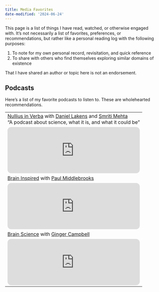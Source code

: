 ```yaml
---
title: Media Favorites
date-modified: '2024-06-24'
---
```


This page is a list of things I have read, watched, or otherwise engaged with. It's not necessarily a list of favorites, preferences, or recommendations, but rather like a personal reading log with the following purposes:

1) To note for my own personal record, revisitation, and quick reference
2) To share with others who find themselves exploring similar domains of existence

That I have shared an author or topic here is not an endorsement.

## Podcasts

Here's a list of my favorite podcasts to listen to. These are wholehearted recommendations.

| |
|-|
|[Nullius in Verba](https://nulliusinverba.podbean.com/) with [Daniel Lakens](https://sites.google.com/site/lakens2/Home) and [Smriti Mehta](https://www.linkedin.com/in/smriti-mehta-6a5aab51)<br> "A podcast about science, what it is, and what it could be"|
|<iframe style="border-radius:12px" src="https://open.spotify.com/embed/show/0tw0yVZxuf2X4iN6kFay5A?utm_source=generator" width="100%" height="152" frameBorder="0" allowfullscreen="" allow="autoplay; clipboard-write; encrypted-media; fullscreen; picture-in-picture" loading="lazy"></iframe>|
|[Brain Inspired](https://braininspired.co/podcast/) with [Paul Middlebrooks](https://www.thetransmitter.org/contributor/paul-middlebrooks/)|
|<iframe style="border-radius:12px" src="https://open.spotify.com/embed/episode/3AMzjyLLbz4u9oBupyCBMw?utm_source=generator" width="100%" height="152" frameBorder="0" allowfullscreen="" allow="autoplay; clipboard-write; encrypted-media; fullscreen; picture-in-picture" loading="lazy"></iframe>|
|[Brain Science](https://brainsciencepodcast.com/) with [Ginger Campbell](https://www.virginiacampbellmd.com)|
|<iframe style="border-radius:12px" src="https://open.spotify.com/embed/episode/2nMGVNzw4K2LMrBNe72bBi?utm_source=generator" width="100%" height="152" frameBorder="0" allowfullscreen="" allow="autoplay; clipboard-write; encrypted-media; fullscreen; picture-in-picture" loading="lazy"></iframe>|
